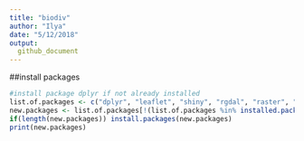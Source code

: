 ```yaml
---
title: "biodiv"
author: "Ilya"
date: "5/12/2018"
output: 
  github_document
---
```



##install packages
```r
#install package dplyr if not already installed
list.of.packages <- c("dplyr", "leaflet", "shiny", "rgdal", "raster", "sp", "data.table")
new.packages <- list.of.packages[!(list.of.packages %in% installed.packages()[,"Package"])]
if(length(new.packages)) install.packages(new.packages)
print(new.packages)
```
